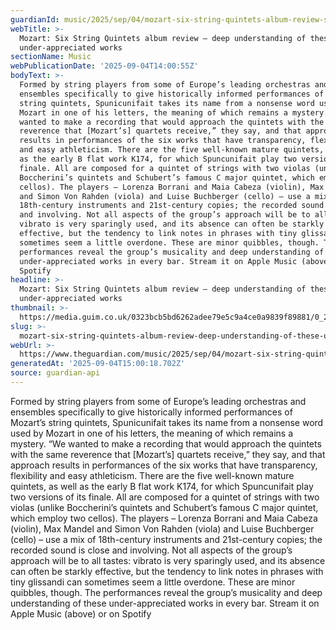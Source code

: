 ```yaml
---
guardianId: music/2025/sep/04/mozart-six-string-quintets-album-review-spunicunifait
webTitle: >-
  Mozart: Six String Quintets album review – deep understanding of these
  under-appreciated works
sectionName: Music
webPublicationDate: '2025-09-04T14:00:55Z'
bodyText: >-
  Formed by string players from some of Europe’s leading orchestras and
  ensembles specifically to give historically informed performances of Mozart’s
  string quintets, Spunicunifait takes its name from a nonsense word used by
  Mozart in one of his letters, the meaning of which remains a mystery. “We
  wanted to make a recording that would approach the quintets with the same
  reverence that [Mozart’s] quartets receive,” they say, and that approach
  results in performances of the six works that have transparency, flexibility
  and easy athleticism. There are the five well-known mature quintets, as well
  as the early B flat work K174, for which Spuncunifait play two versions of its
  finale. All are composed for a quintet of strings with two violas (unlike
  Boccherini’s quintets and Schubert’s famous C major quintet, which employ two
  cellos). The players – Lorenza Borrani and Maia Cabeza (violin), Max Mandel
  and Simon Von Rahden (viola) and Luise Buchberger (cello) – use a mix of
  18th-century instruments and 21st-century copies; the recorded sound is close
  and involving. Not all aspects of the group’s approach will be to all tastes:
  vibrato is very sparingly used, and its absence can often be starkly
  effective, but the tendency to link notes in phrases with tiny glissandi can
  sometimes seem a little overdone. These are minor quibbles, though. The
  performances reveal the group’s musicality and deep understanding of these
  under-appreciated works in every bar. Stream it on Apple Music (above) or on
  Spotify
headline: >-
  Mozart: Six String Quintets album review – deep understanding of these
  under-appreciated works
thumbnail: >-
  https://media.guim.co.uk/0323bcb5bd6262adee79e5c9a4ce0a9839f89881/0_2411_3607_2885/500.jpg
slug: >-
  mozart-six-string-quintets-album-review-deep-understanding-of-these-under-appreciated-works
webUrl: >-
  https://www.theguardian.com/music/2025/sep/04/mozart-six-string-quintets-album-review-spunicunifait
generatedAt: '2025-09-04T15:00:18.702Z'
source: guardian-api
---
```

Formed by string players from some of Europe’s leading orchestras and ensembles specifically to give historically informed performances of Mozart’s string quintets, Spunicunifait takes its name from a nonsense word used by Mozart in one of his letters, the meaning of which remains a mystery. “We wanted to make a recording that would approach the quintets with the same reverence that [Mozart’s] quartets receive,” they say, and that approach results in performances of the six works that have transparency, flexibility and easy athleticism. There are the five well-known mature quintets, as well as the early B flat work K174, for which Spuncunifait play two versions of its finale. All are composed for a quintet of strings with two violas (unlike Boccherini’s quintets and Schubert’s famous C major quintet, which employ two cellos). The players – Lorenza Borrani and Maia Cabeza (violin), Max Mandel and Simon Von Rahden (viola) and Luise Buchberger (cello) – use a mix of 18th-century instruments and 21st-century copies; the recorded sound is close and involving. Not all aspects of the group’s approach will be to all tastes: vibrato is very sparingly used, and its absence can often be starkly effective, but the tendency to link notes in phrases with tiny glissandi can sometimes seem a little overdone. These are minor quibbles, though. The performances reveal the group’s musicality and deep understanding of these under-appreciated works in every bar. Stream it on Apple Music (above) or on Spotify
